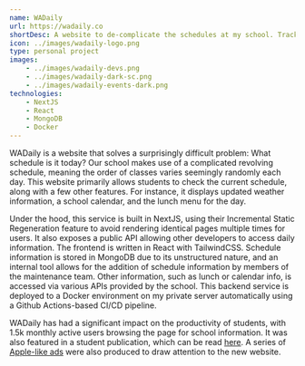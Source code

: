 ```yaml
---
name: WADaily
url: https://wadaily.co
shortDesc: A website to de-complicate the schedules at my school. Tracks about 3k monthly users and is a vital tool amongst the student body at Woodward.
icon: ../images/wadaily-logo.png
type: personal project
images: 
    - ../images/wadaily-devs.png
    - ../images/wadaily-dark-sc.png
    - ../images/wadaily-events-dark.png
technologies:
    - NextJS
    - React
    - MongoDB
    - Docker
---
```


WADaily is a website that solves a surprisingly difficult problem: What schedule is it today? Our school makes use of a complicated revolving schedule, meaning the order
of classes varies seemingly randomly each day. This website primarily allows students to check the current schedule, along with a few other features. For instance, it
displays updated weather information, a school calendar, and the lunch menu for the day.

Under the hood, this service is built in NextJS, using their Incremental Static Regeneration feature to avoid rendering identical pages multiple times for users. 
It also exposes a public API allowing other developers to access daily information. The frontend is written in React with TailwindCSS.
Schedule information is stored in MongoDB due to its unstructured nature, and an internal tool allows for the addition of schedule information by members of the maintenance team. 
Other information, such as lunch or calendar info, is accessed via various APIs provided by the school. This backend service is deployed to a Docker environment on my private 
server automatically using a Github Actions-based CI/CD pipeline.

WADaily has had a significant impact on the productivity of students, with 1.5k monthly active users browsing the page for school information. It was also featured in a student publication, which can be read [here](https://mailchi.mp/woodward/the-butterknife-welcomeback-8987469?e=efef1819a5#:~:text=What's%20New%20with%20WA%20Daily?). A series of [Apple-like ads](https://drive.google.com/file/d/1fA6yvMRmI1-ZKycex-7dIxdj-bibkDxg/view?usp=sharing) were also produced to draw attention to the new website.